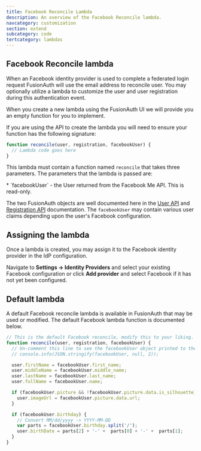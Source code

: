 ```yaml
---
title: Facebook Reconcile Lambda
description: An overview of the Facebook Reconcile lambda.
navcategory: customization
section: extend
subcategory: code
tertcategory: lambdas
---
```


## Facebook Reconcile lambda

When an Facebook identity provider is used to complete a federated login request FusionAuth will use the email address to reconcile user. You may optionally utilize a lambda to customize the user and user registration during this authentication event.

When you create a new lambda using the FusionAuth UI we will provide you an empty function for you to implement.

If you are using the API to create the lambda you will need to ensure your function has the following signature:

```javascript
function reconcile(user, registration, facebookUser) {
  // Lambda code goes here
}
```

This lambda must contain a function named `reconcile` that takes three parameters. The parameters that the lambda is passed are:

<ReconcileLambdaUserRegistrationParameters />
* `facebookUser` - the User returned from the Facebook Me API. This is read-only.

The two FusionAuth objects are well documented here in the [User API](/docs/apis/users) and [Registration API](/docs/apis/registrations) documentation. The `facebookUser` may contain various user claims depending upon the user's Facebook configuration.

## Assigning the lambda

Once a lambda is created, you may assign it to the Facebook identity provider in the IdP configuration.

Navigate to <strong>Settings -> Identity Providers</strong> and select your existing Facebook configuration or click <strong>Add provider</strong> and select Facebook if it has not yet been configured.

## Default lambda

A default Facebook reconcile lambda is available in FusionAuth that may be used or modified. The default Facebook lambda function is documented below.

```javascript
// This is the default Facebook reconcile, modify this to your liking.
function reconcile(user, registration, facebookUser) {
  // Un-comment this line to see the facebookUser object printed to the event log
  // console.info(JSON.stringify(facebookUser, null, 2));

  user.firstName = facebookUser.first_name;
  user.middleName = facebookUser.middle_name;
  user.lastName = facebookUser.last_name;
  user.fullName = facebookUser.name;

  if (facebookUser.picture && !facebookUser.picture.data.is_silhouette) {
    user.imageUrl = facebookUser.picture.data.url;
  }

  if (facebookUser.birthday) {
    // Convert MM/dd/yyyy -> YYYY-MM-DD
    var parts = facebookUser.birthday.split('/');
    user.birthDate = parts[2] + '-' +  parts[0] + '-' +  parts[1];
  }
}
```

